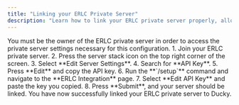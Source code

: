 ```yaml
---
title: "Linking your ERLC Private Server"
description: "Learn how to link your ERLC private server properly, allowing you to manage, monitor, and automate it remotely."
---
```


<Warning>
  You must be the owner of the ERLC private server in order to access the
  private server settings necessary for this configuration.
</Warning>

<Steps>
    <Step title="Link your ERLC Private Server">
        1. Join your ERLC private server.
        2. Press the server stack icon on the top right corner of the screen.
        3. Select **Edit Server Settings**.
        4. Search for **API Key**.
        5. Press **Edit** and copy the API key.
        6. Run the **`/setup`** command and navigate to the **ERLC Integration** page.
        7. Select **Edit API Key** and paste the key you copied.
        8. Press **Submit**, and your server should be linked.
    </Step>
    <Step title="Completed">
        You have now successfully linked your ERLC private server to Ducky.
    </Step>
</Steps>
